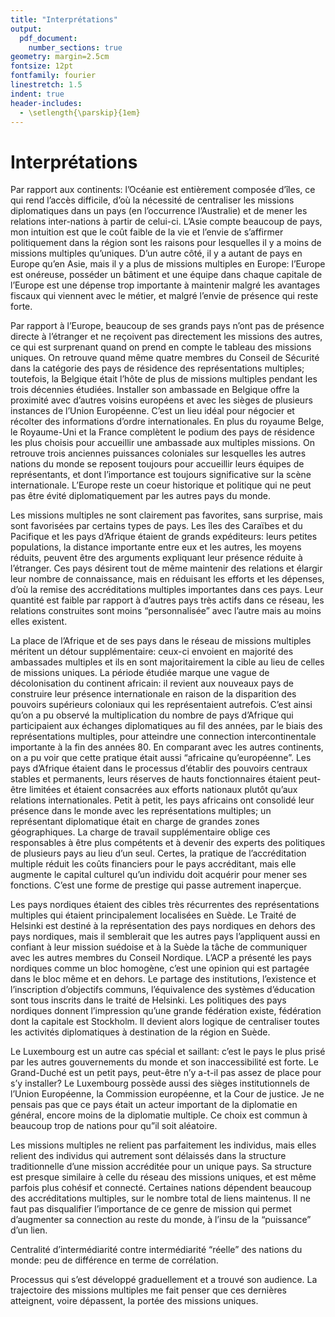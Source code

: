 ```yaml
---
title: "Interprétations"
output:
  pdf_document:
    number_sections: true
geometry: margin=2.5cm
fontsize: 12pt
fontfamily: fourier
linestretch: 1.5
indent: true
header-includes:
  - \setlength{\parskip}{1em}
---
```


# Interprétations

Par rapport aux continents: l'Océanie est entièrement composée d'îles, ce qui rend l'accès difficile, d'où la nécessité de centraliser les missions diplomatiques dans un pays (en l'occurrence l'Australie) et de mener les relations inter-nations à partir de celui-ci. L'Asie compte beaucoup de pays, mon intuition est que le coût faible de la vie et l'envie de s'affirmer politiquement dans la région sont les raisons pour lesquelles il y a moins de missions multiples qu'uniques. D'un autre côté, il y a autant de pays en Europe qu'en Asie, mais il y a plus de missions multiples en Europe: l'Europe est onéreuse, posséder un bâtiment et une équipe dans chaque capitale de l'Europe est une dépense trop importante à maintenir malgré les avantages fiscaux qui viennent avec le métier, et malgré l'envie de présence qui reste forte.

Par rapport à l'Europe, beaucoup de ses grands pays n'ont pas de présence directe à l'étranger et ne reçoivent pas directement les missions des autres, ce qui est surprenant quand on prend en compte le tableau des missions uniques. On retrouve quand même quatre membres du Conseil de Sécurité dans la catégorie des pays de résidence des représentations multiples; toutefois, la Belgique était l'hôte de plus de missions multiples pendant les trois décennies étudiées. Installer son ambassade en Belgique offre la proximité avec d'autres voisins européens et avec les sièges de plusieurs instances de l'Union Européenne. C'est un lieu idéal pour négocier et récolter des informations d'ordre internationales. En plus du royaume Belge, le Royaume-Uni et la France complètent le podium des pays de résidence les plus choisis pour accueillir une ambassade aux multiples missions. On retrouve trois anciennes puissances coloniales sur lesquelles les autres nations du monde se reposent toujours pour accueillir leurs équipes de représentants, et dont l'importance est toujours significative sur la scène internationale. L'Europe reste un coeur historique et politique qui ne peut pas être évité diplomatiquement par les autres pays du monde.

Les missions multiples ne sont clairement pas favorites, sans surprise, mais sont favorisées par certains types de pays. Les îles des Caraïbes et du Pacifique et les pays d'Afrique étaient de grands expéditeurs: leurs petites populations, la distance importante entre eux et les autres, les moyens réduits, peuvent être des arguments expliquant leur présence réduite à l'étranger. Ces pays désirent tout de même maintenir des relations et élargir leur nombre de connaissance, mais en réduisant les efforts et les dépenses, d'où la remise des accréditations multiples importantes dans ces pays. Leur quantité est faible par rapport à d'autres pays très actifs dans ce réseau, les relations construites sont moins "personnalisée" avec l'autre mais au moins elles existent.

La place de l'Afrique et de ses pays dans le réseau de missions multiples méritent un détour supplémentaire: ceux-ci envoient en majorité des ambassades multiples et ils en sont majoritairement la cible au lieu de celles de missions uniques. La période étudiée marque une vague de décolonisation du continent africain: il revient aux nouveaux pays de construire leur présence internationale en raison de la disparition des pouvoirs supérieurs coloniaux qui les représentaient autrefois. C'est ainsi qu'on a pu observé la multiplication du nombre de pays d'Afrique qui participaient aux échanges diplomatiques au fil des années, par le biais des représentations multiples, pour atteindre une connection intercontinentale importante à la fin des années 80. En comparant avec les autres continents, on a pu voir que cette pratique était aussi "africaine qu'européenne". Les pays d'Afrique étaient dans le processus d'établir des pouvoirs centraux stables et permanents, leurs réserves de hauts fonctionnaires étaient peut-être limitées et étaient consacrées aux efforts nationaux plutôt qu'aux relations internationales. Petit à petit, les pays africains ont consolidé leur présence dans le monde avec les représentations multiples; un représentant diplomatique était en charge de grandes zones géographiques. La charge de travail supplémentaire oblige ces responsables à être plus compétents et à devenir des experts des politiques de plusieurs pays au lieu d'un seul. Certes, la pratique de l'accréditation multiple réduit les coûts financiers pour le pays accréditant, mais elle augmente le capital culturel qu'un individu doit acquérir pour mener ses fonctions. C'est une forme de prestige qui passe autrement inaperçue.

Les pays nordiques étaient des cibles très récurrentes des représentations multiples qui étaient principalement localisées en Suède. Le Traité de Helsinki est destiné à la représentation des pays nordiques en dehors des pays nordiques, mais il semblerait que les autres pays l'appliquent aussi en confiant à leur mission suédoise et à la Suède la tâche de communiquer avec les autres membres du Conseil Nordique. L'ACP a présenté les pays nordiques comme un bloc homogène, c'est une opinion qui est partagée dans le bloc même et en dehors. Le partage des institutions, l'existence et l'inscription d'objectifs communs, l'équivalence des systèmes d'éducation sont tous inscrits dans le traité de Helsinki. Les politiques des pays nordiques donnent l'impression qu'une grande fédération existe, fédération dont la capitale est Stockholm. Il devient alors logique de centraliser toutes les activités diplomatiques à destination de la région en Suède.


Le Luxembourg est un autre cas spécial et saillant: c'est le pays le plus prisé par les autres gouvernements du monde et son inaccessibilité est forte. Le Grand-Duché est un petit pays, peut-être n'y a-t-il pas assez de place pour s'y installer? Le Luxembourg possède aussi des sièges institutionnels de l'Union Européenne, la Commission européenne, et la Cour de justice. Je ne pensais pas que ce pays était un acteur important de la diplomatie en général, encore moins de la diplomatie multiple. Ce choix est commun à beaucoup trop de nations pour qu"il soit aléatoire. 

Les missions multiples ne relient pas parfaitement les individus, mais elles relient des individus qui autrement sont délaissés dans la structure traditionnelle d'une mission accréditée pour un unique pays. Sa structure est presque similaire à celle du réseau des missions uniques, et est même parfois plus cohésif et connecté. Certaines nations dépendent beaucoup des accréditations multiples, sur le nombre total de liens maintenus. Il ne faut pas disqualifier l'importance de ce genre de mission qui permet d'augmenter sa connection au reste du monde, à l'insu de la "puissance" d'un lien. 

Centralité d'intermédiarité contre intermédiarité "réelle" des nations du monde: peu de différence en terme de corrélation.  

Processus qui s'est développé graduellement et a trouvé son audience. La trajectoire des missions multiples me fait penser que ces dernières atteignent, voire dépassent, la portée des missions uniques.
